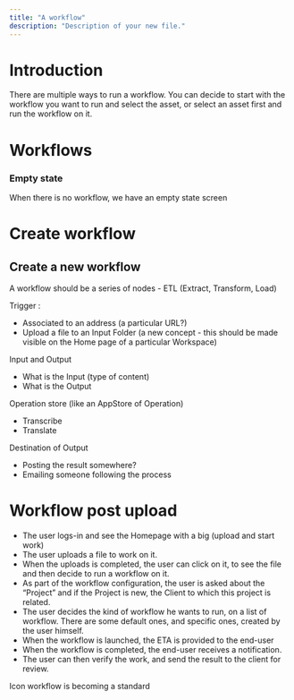 ```yaml
---
title: "A workflow"
description: "Description of your new file."
---
```


# Introduction

There are multiple ways to run a workflow. You can decide to start with the workflow you want to run and select the asset, or select an asset first and run the workflow on it.

# Workflows

### Empty state

When there is no workflow, we have an empty state screen

# Create workflow

## Create a new workflow

A workflow should be a series of nodes - ETL (Extract, Transform, Load)

Trigger :

- Associated to an address (a particular URL?)
- Upload a file to an Input Folder (a new concept - this should be made visible on the Home page of a particular Workspace)

Input and Output

- What is the Input (type of content)
- What is the Output

Operation store (like an AppStore of Operation)

- Transcribe
- Translate

Destination of Output

- Posting the result somewhere?
- Emailing someone following the process

# Workflow post upload

- The user logs-in and see the Homepage with a big (upload and start work)
- The user uploads a file to work on it.
- When the uploads is completed, the user can click on it, to see the file and then decide to run a workflow on it.
- As part of the workflow configuration, the user is asked about the “Project” and if the Project is new, the Client to which this project is related.
- The user decides the kind of workflow he wants to run, on a list of workflow. There are some default ones, and specific ones, created by the user himself.
- When the workflow is launched, the ETA is provided to the end-user
- When the workflow is completed, the end-user receives a notification.
- The user can then verify the work, and send the result to the client for review.

Icon workflow is becoming a standard